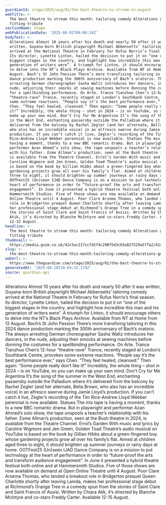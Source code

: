 ```yaml
---
guardianId: stage/2025/aug/01/the-best-theatre-to-stream-in-august
webTitle: >-
  The best theatre to stream this month: tailoring comedy Alterations gets a
  fitting tribute
sectionName: Stage
webPublicationDate: '2025-08-01T08:00:18Z'
bodyText: >-
  Alterations Almost 10 years after his death and nearly 50 after it was
  written, Guyana-born British playwright Michael Abbensetts’ tailoring comedy
  arrived at the National Theatre in February for Rufus Norris’s final season.
  Its director, Lynette Linton, hailed the decision to put it on “one of the
  biggest stages in the country, and highlight how incredible this man and his
  generation of writers were”. A triumph for Linton, it should encourage others
  to delve into the NT’s Black Plays Archive. Available from NT at Home from 12
  August. Bach’s St John Passion There’s more transfixing tailoring in this 2024
  dance production marking the 300th anniversary of Bach’s oratorio. The always
  arresting German choreographer Sasha Waltz introduces her dancers, in the
  nude, adjusting their smocks at sewing machines before donning the costumes
  for a spellbinding performance. On Arte. Trance Tianzhuo Chen’s 12-hour
  “theatre-rave” Trance, recently staged at London’s Southbank Centre, provokes
  some extreme reactions. “People say it’s the best performance ever,” says
  Chen. “They feel healed, cleansed.” Then again: “Some people really don’t like
  it!” Incredibly, the whole thing – shot in 2024 – is on YouTube, so you can
  make up your own mind. Don’t Cry for Me Argentina It’s the song of the summer
  in the West End, enchanting passersby outside the Palladium where it’s
  delivered from the balcony by Rachel Zegler (and her alternate, Bella Brown,
  who also has an incredible voice) in an alfresco swerve during Jamie Lloyd’s
  production. If you can’t catch it live, Zegler’s recording of the Tim
  Rice-Andrew Lloyd Webber perennial is now available. Statues The mix tape is
  having a moment, thanks to a new BBC romantic drama. But in playwright and
  performer Azan Ahmed’s solo show, the tape unspools a teacher’s relationship
  with his father. Esme Allman’s production, seen at the Bush theatre in 2024,
  is available from the Theatre Channel. Errol’s Garden With music and lyrics by
  Caroline Wigmore and Jen Green, Golden Toad Theatre’s audio musical on YouTube
  is based on the book by Gillian Hibbs about a green-fingered boy whose
  gardening projects grow all over his family’s flat. Aimed at children aged
  three to eight, it should brighten up summer journeys or rainy days at home.
  OOTFest25 (Un)seen IJAD Dance Company is on a mission to put technology at the
  heart of performance in order to “future-proof the arts and transform audience
  engagement”. In June it presented a hybrid theatre festival both online and at
  Hammersmith Studios. Five of those shows are now available on demand at Open
  Online Theatre until 4 August. Poor Clare Arsema Thomas, who landed a breakout
  role in Bridgerton prequel Queen Charlotte shortly after leaving Lamda, makes
  her professional stage debut at Richmond’s Orange Tree in a comedy spun from
  the stories of Saint Clare and Saint Francis of Assisi. Written by Chiara
  Atik, it’s directed by Blanche McIntyre and co-stars Freddy Carter. Available
  12-15 August.
headline: >-
  The best theatre to stream this month: tailoring comedy Alterations gets a
  fitting tribute
thumbnail: >-
  https://media.guim.co.uk/42c5ac217ccfd2f4c298f5d3cb5a827529a57fa2/414_0_4122_3299/500.jpg
slug: >-
  the-best-theatre-to-stream-this-month-tailoring-comedy-alterations-gets-a-fitting-tribute
webUrl: >-
  https://www.theguardian.com/stage/2025/aug/01/the-best-theatre-to-stream-in-august
generatedAt: '2025-08-28T20:04:32.179Z'
source: guardian-api
---
```

Alterations Almost 10 years after his death and nearly 50 after it was written, Guyana-born British playwright Michael Abbensetts’ tailoring comedy arrived at the National Theatre in February for Rufus Norris’s final season. Its director, Lynette Linton, hailed the decision to put it on “one of the biggest stages in the country, and highlight how incredible this man and his generation of writers were”. A triumph for Linton, it should encourage others to delve into the NT’s Black Plays Archive. Available from NT at Home from 12 August. Bach’s St John Passion There’s more transfixing tailoring in this 2024 dance production marking the 300th anniversary of Bach’s oratorio. The always arresting German choreographer Sasha Waltz introduces her dancers, in the nude, adjusting their smocks at sewing machines before donning the costumes for a spellbinding performance. On Arte. Trance Tianzhuo Chen’s 12-hour “theatre-rave” Trance, recently staged at London’s Southbank Centre, provokes some extreme reactions. “People say it’s the best performance ever,” says Chen. “They feel healed, cleansed.” Then again: “Some people really don’t like it!” Incredibly, the whole thing – shot in 2024 – is on YouTube, so you can make up your own mind. Don’t Cry for Me Argentina It’s the song of the summer in the West End, enchanting passersby outside the Palladium where it’s delivered from the balcony by Rachel Zegler (and her alternate, Bella Brown, who also has an incredible voice) in an alfresco swerve during Jamie Lloyd’s production. If you can’t catch it live, Zegler’s recording of the Tim Rice-Andrew Lloyd Webber perennial is now available. Statues The mix tape is having a moment, thanks to a new BBC romantic drama. But in playwright and performer Azan Ahmed’s solo show, the tape unspools a teacher’s relationship with his father. Esme Allman’s production, seen at the Bush theatre in 2024, is available from the Theatre Channel. Errol’s Garden With music and lyrics by Caroline Wigmore and Jen Green, Golden Toad Theatre’s audio musical on YouTube is based on the book by Gillian Hibbs about a green-fingered boy whose gardening projects grow all over his family’s flat. Aimed at children aged three to eight, it should brighten up summer journeys or rainy days at home. OOTFest25 (Un)seen IJAD Dance Company is on a mission to put technology at the heart of performance in order to “future-proof the arts and transform audience engagement”. In June it presented a hybrid theatre festival both online and at Hammersmith Studios. Five of those shows are now available on demand at Open Online Theatre until 4 August. Poor Clare Arsema Thomas, who landed a breakout role in Bridgerton prequel Queen Charlotte shortly after leaving Lamda, makes her professional stage debut at Richmond’s Orange Tree in a comedy spun from the stories of Saint Clare and Saint Francis of Assisi. Written by Chiara Atik, it’s directed by Blanche McIntyre and co-stars Freddy Carter. Available 12-15 August.

